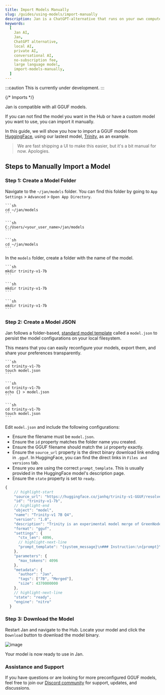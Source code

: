 ```yaml
---
title: Import Models Manually
slug: /guides/using-models/import-manually
description: Jan is a ChatGPT-alternative that runs on your own computer, with a local API server.
keywords:
  [
    Jan AI,
    Jan,
    ChatGPT alternative,
    local AI,
    private AI,
    conversational AI,
    no-subscription fee,
    large language model,
    import-models-manually,
  ]
---
```


:::caution
This is currently under development.
:::

{/* Imports */}

Jan is compatible with all GGUF models.

If you can not find the model you want in the Hub or have a custom model you want to use, you can import it manually.

In this guide, we will show you how to import a GGUF model from [HuggingFace](https://huggingface.co/), using our lastest model, [Trinity](https://huggingface.co/janhq/trinity-v1-GGUF), as an example.

> We are fast shipping a UI to make this easier, but it's a bit manual for now. Apologies.

## Steps to Manually Import a Model

### Step 1: Create a Model Folder

Navigate to the `~/jan/models` folder. You can find this folder by going to `App Settings` > `Advanced` > `Open App Directory`.

<Tabs groupId="operating-systems">
  <TabItem value="mac" label="macOS">
    
    ```sh
    cd ~/jan/models
    ```
  
  </TabItem>
  <TabItem value="win" label="Windows">
  
    ```sh
    C:/Users/<your_user_name>/jan/models
    ```
  
  </TabItem>
  <TabItem value="linux" label="Linux">
  
    ```sh
    cd ~/jan/models
    ```
  
  </TabItem>
</Tabs>

In the `models` folder, create a folder with the name of the model.

<Tabs groupId="operating-systems">
  <TabItem value="mac" label="macOS">
    
    ```sh 
    mkdir trinity-v1-7b
    ```

  </TabItem>
  <TabItem value="win" label="Windows">
    
    ```sh
    mkdir trinity-v1-7b
    ```

  </TabItem>
  <TabItem value="linux" label="Linux">
    
    ```sh
    mkdir trinity-v1-7b
    ```

  </TabItem>
</Tabs>

### Step 2: Create a Model JSON

Jan follows a folder-based, [standard model template](/docs/engineering/models) called a `model.json` to persist the model configurations on your local filesystem.

This means that you can easily reconfigure your models, export them, and share your preferences transparently.

<Tabs groupId="operating-systems">
  <TabItem value="mac" label="macOS">

    ```sh
    cd trinity-v1-7b
    touch model.json
    ```

  </TabItem>
  <TabItem value="win" label="Windows">
    
    ```sh
    cd trinity-v1-7b
    echo {} > model.json
    ```

  </TabItem>
  <TabItem value="linux" label="Linux">

    ```sh
    cd trinity-v1-7b
    touch model.json
    ```

  </TabItem>
</Tabs>

Edit `model.json` and include the following configurations:

- Ensure the filename must be `model.json`.
- Ensure the `id` property matches the folder name you created.
- Ensure the GGUF filename should match the `id` property exactly.
- Ensure the `source_url` property is the direct binary download link ending in `.gguf`. In HuggingFace, you can find the direct links in `Files and versions` tab.
- Ensure you are using the correct `prompt_template`. This is usually provided in the HuggingFace model's description page.
- Ensure the `state` property is set to `ready`.

```js
{
    // highlight-start
    "source_url": "https://huggingface.co/janhq/trinity-v1-GGUF/resolve/main/trinity-v1.Q4_K_M.gguf",
    "id": "trinity-v1-7b",
    // highlight-end
    "object": "model",
    "name": "Trinity-v1 7B Q4",
    "version": "1.0",
    "description": "Trinity is an experimental model merge of GreenNodeLM & LeoScorpius using the Slerp method. Recommended for daily assistance purposes.",
    "format": "gguf",
    "settings": {
      "ctx_len": 4096,
      // highlight-next-line
      "prompt_template": "{system_message}\n### Instruction:\n{prompt}\n### Response:"
    },
    "parameters": {
      "max_tokens": 4096
    },
    "metadata": {
      "author": "Jan",
      "tags": ["7B", "Merged"],
      "size": 4370000000
    },
    // highlight-next-line
    "state": "ready",
    "engine": "nitro"
  }
```

### Step 3: Download the Model

Restart Jan and navigate to the Hub. Locate your model and click the `Download` button to download the model binary.

![image](assets/download-model.png)

Your model is now ready to use in Jan.

### Assistance and Support

If you have questions or are looking for more preconfigured GGUF models, feel free to join our [Discord community](https://discord.gg/Dt7MxDyNNZ) for support, updates, and discussions.
